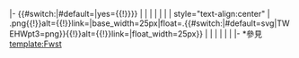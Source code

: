 <includeonly>|-
{{#switch:{{{long}}}|#default=|yes={{!}}}}
|
|
|
|
|
|
| style="text-align:center" | {{Superimpose|align=center|base=Freeway{{#switch:{{{1|}}}|TWHW1|TWHW2|TWHW3|TWHW3a|TWHW4|TWHW5|TWHW6|TWHW7|TWHW8|TWHW10=st|TW PHW61|TW PHW62|TW PHW62a|TW PHW64|TW PHW65|TW PHW66|TW PHW68|TW PHW72|TW PHW74|TW PHW76|TW PHW78|TW PHW82|TW PHW84|TW PHW86|TW PHW88=ehst|TW PHW2f|TW PHW63|TW PHW74a|TW PHW86 B=phs|TW CHW106b|TW THWkh140|TW EHWpt3=ghst}}.png{{!}}alt={{!}}link=|base_width=25px|float={{{1|}}}.{{#switch:{{{1|}}}|#default=svg|TW EHWpt3=png}}{{!}}alt={{!}}link=|float_width=25px}}
|
|
|
|
|
|
|-</includeonly>
<noinclude>*參見[[template:Fwst]]</noinclude>